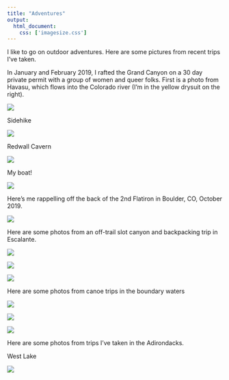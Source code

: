 ```yaml
---
title: "Adventures"
output: 
  html_document:
    css: ['imagesize.css']
---
```

I like to go on outdoor adventures. Here are some pictures from recent trips I've taken.

In January and February 2019, I rafted the Grand Canyon on a 30 day private permit with a group of women and queer folks.
First is a photo from Havasu, which flows into the Colorado river (I'm in the yellow drysuit on the right).

![](~/profwebsite.git/photos for site/havasu.jpeg)

Sidehike

![](~/profwebsite.git/photos for site/pano.jpg)

Redwall Cavern

![](~/profwebsite.git/photos for site/redwallcavern.jpeg)


My boat!

![](~/profwebsite.git/photos for site/onaboat.jpeg)




Here's me rappelling off the back of the 2nd Flatiron in Boulder, CO, October 2019. 

![](~/profwebsite.git/photos for site/flatiron.jpg)

Here are some photos from an off-trail slot canyon and backpacking trip in Escalante.

![](~/profwebsite.git/photos for site/escalante.JPG)

![](~/profwebsite.git/photos for site/escalante2.jpg)

![](~/profwebsite.git/photos for site/escalante3.jpg)

Here are some photos from canoe trips in the boundary waters

![](~/profwebsite.git/photos for site/boundarywaters.jpg)

![](~/profwebsite.git/photos for site/boundarywaters1.jpg)

![](~/profwebsite.git/photos for site/boundarywaters2.jpg)


Here are some photos from trips I've taken in the Adirondacks.

West Lake

![](~/profwebsite.git/photos for site/westlake.jpg)

